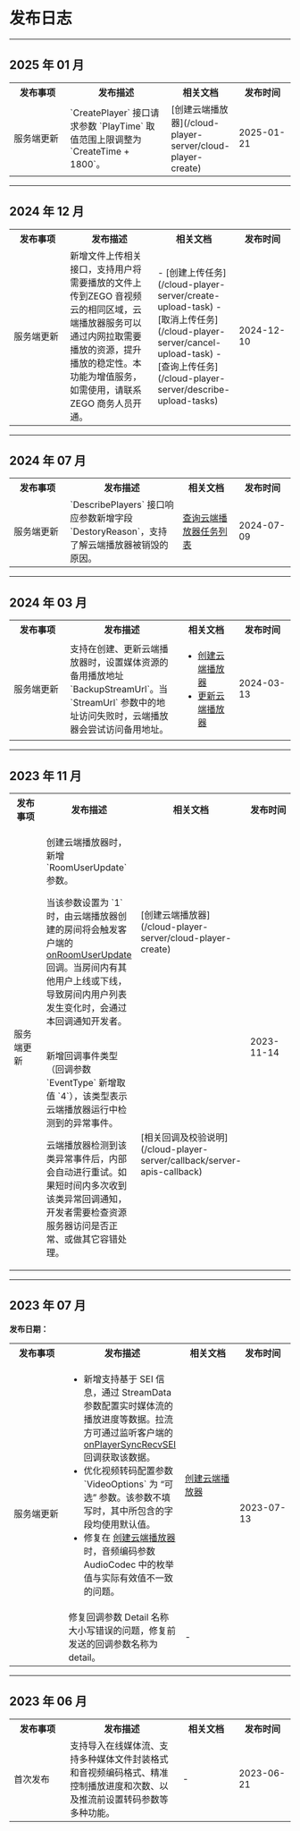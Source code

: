 # 发布日志

- - -

## 2025 年 01 月

<table>
  
<tbody><tr>
<th width="20%">发布事项</th>
<th>发布描述</th>
<th width="20%">相关文档</th>
<th width="20%">发布时间</th>
</tr>
<tr>
<td>服务端更新</td>
<td>`CreatePlayer` 接口请求参数 `PlayTime` 取值范围上限调整为 `CreateTime + 1800`。</td>
<td>[创建云端播放器](/cloud-player-server/cloud-player-create)</td>
<td>2025-01-21</td>
</tr>
</tbody></table>

---

## 2024 年 12 月

<table>
  
<tbody><tr>
<th width="20%">发布事项</th>
<th>发布描述</th>
<th width="20%">相关文档</th>
<th width="20%">发布时间</th>
</tr>
<tr>
<td>服务端更新</td>
<td>新增文件上传相关接口，支持用户将需要播放的文件上传到ZEGO 音视频云的相同区域，云端播放器服务可以通过内网拉取需要播放的资源，提升播放的稳定性。<Note title="说明">本功能为增值服务，如需使用，请联系 ZEGO 商务人员开通。</Note></td>
<td>
- [创建上传任务](/cloud-player-server/create-upload-task)
- [取消上传任务](/cloud-player-server/cancel-upload-task)
- [查询上传任务](/cloud-player-server/describe-upload-tasks)
</td>
<td>2024-12-10</td>
</tr>
</tbody></table>

---

## 2024 年 07 月

<table>
  
<tbody><tr>
<th width="20%">发布事项</th>
<th>发布描述</th>
<th width="20%">相关文档</th>
<th width="20%">发布时间</th>
</tr>
<tr>
<td>服务端更新</td>
<td>`DescribePlayers` 接口响应参数新增字段 `DestoryReason`，支持了解云端播放器被销毁的原因。</td>
<td><a href="/cloud-player-server/cloud-player-query" target="_blank">查询云端播放器任务列表</a></td>
<td>2024-07-09</td>
</tr>
</tbody></table>

---

## 2024 年 03 月

<table>
  
<tbody><tr>
<th width="20%">发布事项</th>
<th>发布描述</th>
<th width="20%">相关文档</th>
<th width="20%">发布时间</th>
</tr>
<tr>
<td>服务端更新</td>
<td>支持在创建、更新云端播放器时，设置媒体资源的备用播放地址 `BackupStreamUrl`。当 `StreamUrl` 参数中的地址访问失败时，云端播放器会尝试访问备用地址。</td>
<td> <ul><li><a href="/cloud-player-server/cloud-player-create" target="_blank">创建云端播放器</a></li><li><a href="/cloud-player-server/cloud-player-update" target="_blank">更新云端播放器</a></li></ul></td>
<td>2024-03-13</td>
</tr>
</tbody></table>

---

## 2023 年 11 月

<table>
  
<tbody><tr>
<th width="20%">发布事项</th>
<th>发布描述</th>
<th width="20%">相关文档</th>
<th width="20%">发布时间</th>
</tr>
<tr>
<td rowspan="2">服务端更新</td>
<td><p>创建云端播放器时，新增 `RoomUserUpdate` 参数。</p><p>当该参数设置为 `1` 时，由云端播放器创建的房间将会触发客户端的 <a href="/article/api?doc=Express_Video_SDK_API~java_android~class~IZegoEventHandler#on-room-user-update" target="_blank">onRoomUserUpdate</a> 回调。当房间内有其他用户上线或下线，导致房间内用户列表发生变化时，会通过本回调通知开发者。</p></td>
<td>[创建云端播放器](/cloud-player-server/cloud-player-create)</td>
<td rowspan="2">2023-11-14</td>
</tr>
<tr>
<td><p>新增回调事件类型（回调参数 `EventType` 新增取值 `4`），该类型表示云端播放器运行中检测到的异常事件。</p><p>云端播放器检测到该类异常事件后，内部会自动进行重试。如果短时间内多次收到该类异常回调通知，开发者需要检查资源服务器访问是否正常、或做其它容错处理。</p></td>
<td>[相关回调及校验说明](/cloud-player-server/callback/server-apis-callback)</td>
</tr>
</tbody></table>

---

## 2023 年 07 月

**发布日期：**

<table>
  
<tbody><tr>
<th width="20%">发布事项</th>
<th>发布描述</th>
<th width="20%">相关文档</th>
<th width="20%">发布时间</th>
</tr>
<tr>
<td rowspan="2">服务端更新</td>
<td><ul><li>新增支持基于 SEI 信息，通过 StreamData 参数配置实时媒体流的播放进度等数据。拉流方可通过监听客户端的 <a href="/article/api?doc=Express_Video_SDK_API~java_android~class~IZegoEventHandler#on-player-sync-recv-sei" target="blank">onPlayerSyncRecvSEI</a> 回调获取该数据。</li><li>优化视频转码配置参数 `VideoOptions` 为 “可选” 参数。该参数不填写时，其中所包含的字段均使用默认值。</li><li>修复在 <a href="/cloud-player-server/cloud-player-create" target="_blank">创建云端播放器</a> 时，音频编码参数 AudioCodec 中的枚举值与实际有效值不一致的问题。</li></ul></td>
<td><a href="/cloud-player-server/cloud-player-create" target="_blank">创建云端播放器</a></td>
<td rowspan="2">2023-07-13</td>
</tr>
<tr>
<td>修复回调参数 Detail 名称大小写错误的问题，修复前发送的回调参数名称为 detail。</td>
<td>-</td>
</tr>
</tbody></table>

---

## 2023 年 06 月

<table>
  
<tbody><tr>
<th width="20%">发布事项</th>
<th>发布描述</th>
<th width="20%">相关文档</th>
<th width="20%">发布时间</th>
</tr>
<tr>
<td>首次发布</td>
<td>支持导入在线媒体流、支持多种媒体文件封装格式和音视频编码格式、精准控制播放进度和次数、以及推流前设置转码参数等多种功能。</td>
<td>-</td>
<td>2023-06-21</td>
</tr>
</tbody></table>
